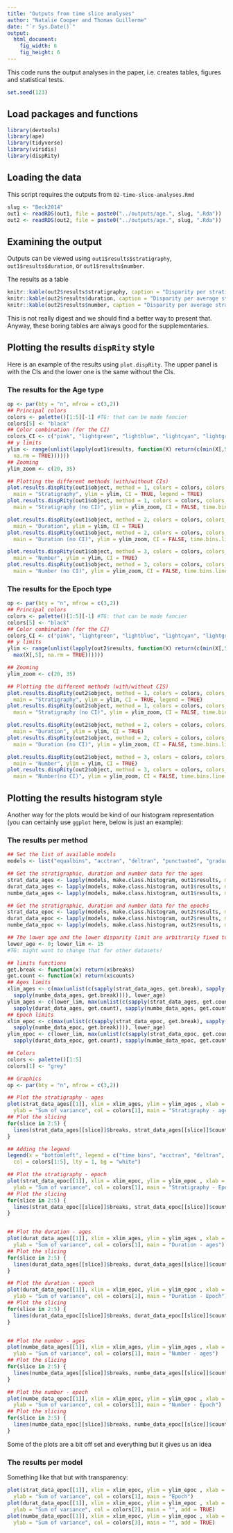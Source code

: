 ```yaml
---
title: "Outputs from time slice analyses"
author: "Natalie Cooper and Thomas Guillerme"
date: "`r Sys.Date()`"
output:
  html_document:
    fig_width: 6
    fig_height: 6
---
```


This code runs the output analyses in the paper, i.e. creates tables, figures and statistical tests.

```r
set.seed(123)
```

Load packages and functions
-----------------------------------

```r
library(devtools)
library(ape)
library(tidyverse)
library(viridis)
library(dispRity) 
```

Loading the data
-----------------------------------

This script requires the outputs from `02-time-slice-analyses.Rmd`

```r
slug <- "Beck2014"
out1 <- readRDS(out1, file = paste0("../outputs/age.", slug, ".Rda"))
out2 <- readRDS(out2, file = paste0("../outputs/age.", slug, ".Rda"))
```

Examining the output 
--------------------

Outputs can be viewed using `out1$results$stratigraphy`, `out1$results$duration`, or `out1$results$number`.

The results as a table

```r
knitr::kable(out2$results$stratigraphy, caption = "Disparity per stratigraphic time: unequal time bins and non-equidistant time slices")
knitr::kable(out2$results$duration, caption = "Disparity per average stratigraphic time: equal time bins and equidistant time slices based on the median stratigraphic epoch duration")
knitr::kable(out2$results$number, caption = "Disparity per average stratigraphic time: equal time bins and equidistant time slices based on the number of stratigraphic epochs")
```

This is not really digest and we should find a better way to present that.
Anyway, these boring tables are always good for the supplementaries.

## Plotting the results `dispRity` style

Here is an example of the results using `plot.dispRity`.
The upper panel is with the CIs and the lower one is the same without the CIs.

### The results for the Age type

```r
op <- par(bty = "n", mfrow = c(3,2))
## Principal colors
colors <- palette()[1:5][-1] #TG: that can be made fancier
colors[5] <- "black"
## Color combination (for the CI)
colors_CI <- c("pink", "lightgreen", "lightblue", "lightcyan", "lightgray")
## y limits
ylim <- range(unlist(lapply(out1$results, function(X) return(c(min(X[,5], na.rm = TRUE), max(X[,5],
  na.rm = TRUE))))))
## Zooming
ylim_zoom <- c(20, 35)

## Plotting the different methods (with/without CIs)
plot.results.dispRity(out1$object, method = 1, colors = colors, colors_CI = colors_CI,
  main = "Stratigraphy", ylim = ylim, CI = TRUE, legend = TRUE)
plot.results.dispRity(out1$object, method = 1, colors = colors, colors_CI = colors_CI,
  main = "Stratigraphy (no CI)", ylim = ylim_zoom, CI = FALSE, time.bins.line = TRUE)

plot.results.dispRity(out1$object, method = 2, colors = colors, colors_CI = colors_CI,
  main = "Duration", ylim = ylim, CI = TRUE)
plot.results.dispRity(out1$object, method = 2, colors = colors, colors_CI = colors_CI,
  main = "Duration (no CI)", ylim = ylim_zoom, CI = FALSE, time.bins.line = TRUE)

plot.results.dispRity(out1$object, method = 3, colors = colors, colors_CI = colors_CI,
  main = "Number", ylim = ylim, CI = TRUE)
plot.results.dispRity(out1$object, method = 3, colors = colors, colors_CI = colors_CI,
  main = "Number (no CI)", ylim = ylim_zoom, CI = FALSE, time.bins.line = TRUE)
```

### The results for the Epoch type


```r
op <- par(bty = "n", mfrow = c(3,2))
## Principal colors
colors <- palette()[1:5][-1] #TG: that can be made fancier
colors[5] <- "black"
## Color combination (for the CI)
colors_CI <- c("pink", "lightgreen", "lightblue", "lightcyan", "lightgray")
## y limits
ylim <- range(unlist(lapply(out2$results, function(X) return(c(min(X[,5], na.rm = TRUE),
  max(X[,5], na.rm = TRUE))))))

## Zooming
ylim_zoom <- c(20, 35)

## Plotting the different methods (with/without CIS)
plot.results.dispRity(out2$object, method = 1, colors = colors, colors_CI = colors_CI,
  main = "Stratigraphy", ylim = ylim, CI = TRUE, legend = TRUE)
plot.results.dispRity(out2$object, method = 1, colors = colors, colors_CI = colors_CI,
  main = "Stratigraphy (no CI)", ylim = ylim_zoom, CI = FALSE, time.bins.line = TRUE)

plot.results.dispRity(out2$object, method = 2, colors = colors, colors_CI = colors_CI,
  main = "Duration", ylim = ylim, CI = TRUE)
plot.results.dispRity(out2$object, method = 2, colors = colors, colors_CI = colors_CI,
  main = "Duration (no CI)", ylim = ylim_zoom, CI = FALSE, time.bins.line = TRUE)

plot.results.dispRity(out2$object, method = 3, colors = colors, colors_CI = colors_CI,
  main = "Number", ylim = ylim, CI = TRUE)
plot.results.dispRity(out2$object, method = 3, colors = colors, colors_CI = colors_CI,
  main = "Number(no CI)", ylim = ylim_zoom, CI = FALSE, time.bins.line = TRUE)

```

## Plotting the results histogram style

Another way for the plots would be kind of our histogram representation (you can certainly use `ggplot` here, below is just an example):


### The results per method

```r
## Set the list of available models
models <- list("equalbins", "acctran", "deltran", "punctuated", "gradual")

## Get the stratigraphic, duration and number data for the ages
strat_data_ages <- lapply(models, make.class.histogram, out1$results, method = 1)
durat_data_ages <- lapply(models, make.class.histogram, out1$results, method = 2)
numbe_data_ages <- lapply(models, make.class.histogram, out1$results, method = 3)

## Get the stratigraphic, duration and number data for the epochs
strat_data_epoc <- lapply(models, make.class.histogram, out2$results, method = 1)
durat_data_epoc <- lapply(models, make.class.histogram, out2$results, method = 2)
numbe_data_epoc <- lapply(models, make.class.histogram, out2$results, method = 3)

## The lower age and the lower disparity limit are arbitrarily fixed to 0 and 15 respectively.
lower_age <- 0; lower_lim <- 15
#TG: might want to change that for other datasets!

## limits functions
get.break <- function(x) return(x$breaks)
get.count <- function(x) return(x$counts)
## Ages limits
xlim_ages <- c(max(unlist(c(sapply(strat_data_ages, get.break), sapply(durat_data_ages, get.break),
  sapply(numbe_data_ages, get.break)))), lower_age)
ylim_ages <- c(lower_lim, max(unlist(c(sapply(strat_data_ages, get.count),
  sapply(durat_data_ages, get.count), sapply(numbe_data_ages, get.count)))))
## Epoch limits
xlim_epoc <- c(max(unlist(c(sapply(strat_data_epoc, get.break), sapply(durat_data_epoc, get.break),
  sapply(numbe_data_epoc, get.break)))), lower_age)
ylim_epoc <- c(lower_lim, max(unlist(c(sapply(strat_data_epoc, get.count),
  sapply(durat_data_epoc, get.count), sapply(numbe_data_epoc, get.count)))))

## Colors
colors <- palette()[1:5]
colors[1] <- "grey"

## Graphics
op <- par(bty = "n", mfrow = c(3,2))

## Plot the stratigraphy - ages
plot(strat_data_ages[[1]], xlim = xlim_ages, ylim = ylim_ages , xlab = "Time (Mya)",
  ylab = "Sum of variance", col = colors[1], main = "Stratigraphy - ages")
## Plot the slicing
for(slice in 2:5) {
  lines(strat_data_ages[[slice]]$breaks, strat_data_ages[[slice]]$counts, col = colors[slice])
}

## Adding the legend
legend(x = "bottomleft", legend = c("time bins", "acctran", "deltran", "punctuated", "gradual"),
  col = colors[1:5], lty = 1, bg = "white")

## Plot the stratigraphy - epoch
plot(strat_data_epoc[[1]], xlim = xlim_epoc, ylim = ylim_epoc , xlab = "Time (Mya)",
  ylab = "Sum of variance", col = colors[1], main = "Stratigraphy - Epoch")
## Plot the slicing
for(slice in 2:5) {
  lines(strat_data_epoc[[slice]]$breaks, strat_data_epoc[[slice]]$counts, col = colors[slice])
}


## Plot the duration - ages
plot(durat_data_ages[[1]], xlim = xlim_ages, ylim = ylim_ages , xlab = "Time (Mya)",
  ylab = "Sum of variance", col = colors[1], main = "Duration - ages")
## Plot the slicing
for(slice in 2:5) {
  lines(durat_data_ages[[slice]]$breaks, durat_data_ages[[slice]]$counts, col = colors[slice])
}

## Plot the duration - epoch
plot(durat_data_epoc[[1]], xlim = xlim_epoc, ylim = ylim_epoc , xlab = "Time (Mya)",
  ylab = "Sum of variance", col = colors[1], main = "Duration - Epoch")
## Plot the slicing
for(slice in 2:5) {
  lines(durat_data_epoc[[slice]]$breaks, durat_data_epoc[[slice]]$counts, col = colors[slice])
}


## Plot the number - ages
plot(numbe_data_ages[[1]], xlim = xlim_ages, ylim = ylim_ages , xlab = "Time (Mya)",
  ylab = "Sum of variance", col = colors[1], main = "Number - ages")
## Plot the slicing
for(slice in 2:5) {
  lines(numbe_data_ages[[slice]]$breaks, numbe_data_ages[[slice]]$counts, col = colors[slice])
}

## Plot the number - epoch
plot(numbe_data_epoc[[1]], xlim = xlim_epoc, ylim = ylim_epoc , xlab = "Time (Mya)",
  ylab = "Sum of variance", col = colors[1], main = "Number - Epoch")
## Plot the slicing
for(slice in 2:5) {
  lines(numbe_data_epoc[[slice]]$breaks, numbe_data_epoc[[slice]]$counts, col = colors[slice])
}
```

Some of the plots are a bit off set and everything but it gives us an idea

### The results per model

Something like that but with transparency:

```r
plot(strat_data_epoc[[1]], xlim = xlim_epoc, ylim = ylim_epoc , xlab = "Time (Mya)",
  ylab = "Sum of variance", col = colors[1], main = "Epoch")
plot(durat_data_epoc[[1]], xlim = xlim_epoc, ylim = ylim_epoc , xlab = "Time (Mya)",
  ylab = "Sum of variance", col = colors[2], main = "", add = TRUE)
plot(numbe_data_epoc[[1]], xlim = xlim_epoc, ylim = ylim_epoc , xlab = "Time (Mya)",
  ylab = "Sum of variance", col = colors[3], main = "", add = TRUE)
```



